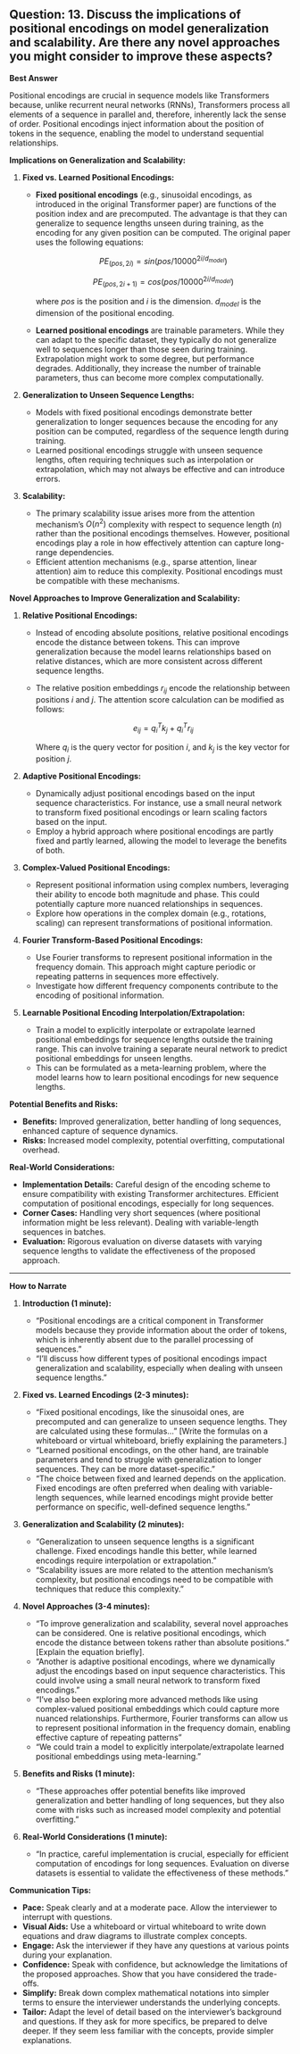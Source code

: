 ## Question: 13. Discuss the implications of positional encodings on model generalization and scalability. Are there any novel approaches you might consider to improve these aspects?

**Best Answer**

Positional encodings are crucial in sequence models like Transformers because, unlike recurrent neural networks (RNNs), Transformers process all elements of a sequence in parallel and, therefore, inherently lack the sense of order. Positional encodings inject information about the position of tokens in the sequence, enabling the model to understand sequential relationships.

**Implications on Generalization and Scalability:**

1.  **Fixed vs. Learned Positional Encodings:**

    *   **Fixed positional encodings** (e.g., sinusoidal encodings, as introduced in the original Transformer paper) are functions of the position index and are precomputed. The advantage is that they can generalize to sequence lengths unseen during training, as the encoding for any given position can be computed. The original paper uses the following equations:

        $$
        PE_{(pos, 2i)} = sin(pos / 10000^{2i/d_{model}})
        $$

        $$
        PE_{(pos, 2i+1)} = cos(pos / 10000^{2i/d_{model}})
        $$

        where $pos$ is the position and $i$ is the dimension. $d_{model}$ is the dimension of the positional encoding.

    *   **Learned positional encodings** are trainable parameters. While they can adapt to the specific dataset, they typically do not generalize well to sequences longer than those seen during training. Extrapolation might work to some degree, but performance degrades. Additionally, they increase the number of trainable parameters, thus can become more complex computationally.

2.  **Generalization to Unseen Sequence Lengths:**

    *   Models with fixed positional encodings demonstrate better generalization to longer sequences because the encoding for any position can be computed, regardless of the sequence length during training.
    *   Learned positional encodings struggle with unseen sequence lengths, often requiring techniques such as interpolation or extrapolation, which may not always be effective and can introduce errors.

3.  **Scalability:**

    *   The primary scalability issue arises more from the attention mechanism's $O(n^2)$ complexity with respect to sequence length ($n$) rather than the positional encodings themselves. However, positional encodings play a role in how effectively attention can capture long-range dependencies.
    *   Efficient attention mechanisms (e.g., sparse attention, linear attention) aim to reduce this complexity. Positional encodings must be compatible with these mechanisms.

**Novel Approaches to Improve Generalization and Scalability:**

1.  **Relative Positional Encodings:**

    *   Instead of encoding absolute positions, relative positional encodings encode the distance between tokens. This can improve generalization because the model learns relationships based on relative distances, which are more consistent across different sequence lengths.
    *   The relative position embeddings $r_{ij}$ encode the relationship between positions $i$ and $j$.  The attention score calculation can be modified as follows:

        $$
        e_{ij} = q_i^T k_j + q_i^T r_{ij}
        $$

        Where $q_i$ is the query vector for position $i$, and $k_j$ is the key vector for position $j$.

2.  **Adaptive Positional Encodings:**

    *   Dynamically adjust positional encodings based on the input sequence characteristics. For instance, use a small neural network to transform fixed positional encodings or learn scaling factors based on the input.
    *   Employ a hybrid approach where positional encodings are partly fixed and partly learned, allowing the model to leverage the benefits of both.

3.  **Complex-Valued Positional Encodings:**
    *   Represent positional information using complex numbers, leveraging their ability to encode both magnitude and phase. This could potentially capture more nuanced relationships in sequences.
    *   Explore how operations in the complex domain (e.g., rotations, scaling) can represent transformations of positional information.

4.  **Fourier Transform-Based Positional Encodings:**
    *   Use Fourier transforms to represent positional information in the frequency domain. This approach might capture periodic or repeating patterns in sequences more effectively.
    *   Investigate how different frequency components contribute to the encoding of positional information.

5.  **Learnable Positional Encoding Interpolation/Extrapolation:**

    * Train a model to explicitly interpolate or extrapolate learned positional embeddings for sequence lengths outside the training range.  This can involve training a separate neural network to predict positional embeddings for unseen lengths.
    *   This can be formulated as a meta-learning problem, where the model learns how to learn positional encodings for new sequence lengths.

**Potential Benefits and Risks:**

*   **Benefits:** Improved generalization, better handling of long sequences, enhanced capture of sequence dynamics.
*   **Risks:** Increased model complexity, potential overfitting, computational overhead.

**Real-World Considerations:**

*   **Implementation Details:** Careful design of the encoding scheme to ensure compatibility with existing Transformer architectures. Efficient computation of positional encodings, especially for long sequences.
*   **Corner Cases:** Handling very short sequences (where positional information might be less relevant). Dealing with variable-length sequences in batches.
*   **Evaluation:** Rigorous evaluation on diverse datasets with varying sequence lengths to validate the effectiveness of the proposed approach.

---

**How to Narrate**

1.  **Introduction (1 minute):**

    *   "Positional encodings are a critical component in Transformer models because they provide information about the order of tokens, which is inherently absent due to the parallel processing of sequences."
    *   "I'll discuss how different types of positional encodings impact generalization and scalability, especially when dealing with unseen sequence lengths."

2.  **Fixed vs. Learned Encodings (2-3 minutes):**

    *   "Fixed positional encodings, like the sinusoidal ones, are precomputed and can generalize to unseen sequence lengths. They are calculated using these formulas..." [Write the formulas on a whiteboard or virtual whiteboard, briefly explaining the parameters.]
    *   "Learned positional encodings, on the other hand, are trainable parameters and tend to struggle with generalization to longer sequences. They can be more dataset-specific."
    *   "The choice between fixed and learned depends on the application. Fixed encodings are often preferred when dealing with variable-length sequences, while learned encodings might provide better performance on specific, well-defined sequence lengths."

3.  **Generalization and Scalability (2 minutes):**

    *   "Generalization to unseen sequence lengths is a significant challenge. Fixed encodings handle this better, while learned encodings require interpolation or extrapolation."
    *   "Scalability issues are more related to the attention mechanism's complexity, but positional encodings need to be compatible with techniques that reduce this complexity."

4.  **Novel Approaches (3-4 minutes):**

    *   "To improve generalization and scalability, several novel approaches can be considered. One is relative positional encodings, which encode the distance between tokens rather than absolute positions." [Explain the equation briefly].
    *   "Another is adaptive positional encodings, where we dynamically adjust the encodings based on input sequence characteristics. This could involve using a small neural network to transform fixed encodings."
    *   "I've also been exploring more advanced methods like using complex-valued positional embeddings which could capture more nuanced relationships.  Furthermore, Fourier transforms can allow us to represent positional information in the frequency domain, enabling effective capture of repeating patterns"
    *   "We could train a model to explicitly interpolate/extrapolate learned positional embeddings using meta-learning."

5.  **Benefits and Risks (1 minute):**

    *   "These approaches offer potential benefits like improved generalization and better handling of long sequences, but they also come with risks such as increased model complexity and potential overfitting."

6.  **Real-World Considerations (1 minute):**

    *   "In practice, careful implementation is crucial, especially for efficient computation of encodings for long sequences. Evaluation on diverse datasets is essential to validate the effectiveness of these methods."

**Communication Tips:**

*   **Pace:** Speak clearly and at a moderate pace. Allow the interviewer to interrupt with questions.
*   **Visual Aids:** Use a whiteboard or virtual whiteboard to write down equations and draw diagrams to illustrate complex concepts.
*   **Engage:** Ask the interviewer if they have any questions at various points during your explanation.
*   **Confidence:** Speak with confidence, but acknowledge the limitations of the proposed approaches. Show that you have considered the trade-offs.
*   **Simplify:** Break down complex mathematical notations into simpler terms to ensure the interviewer understands the underlying concepts.
*   **Tailor:** Adapt the level of detail based on the interviewer's background and questions. If they ask for more specifics, be prepared to delve deeper. If they seem less familiar with the concepts, provide simpler explanations.
